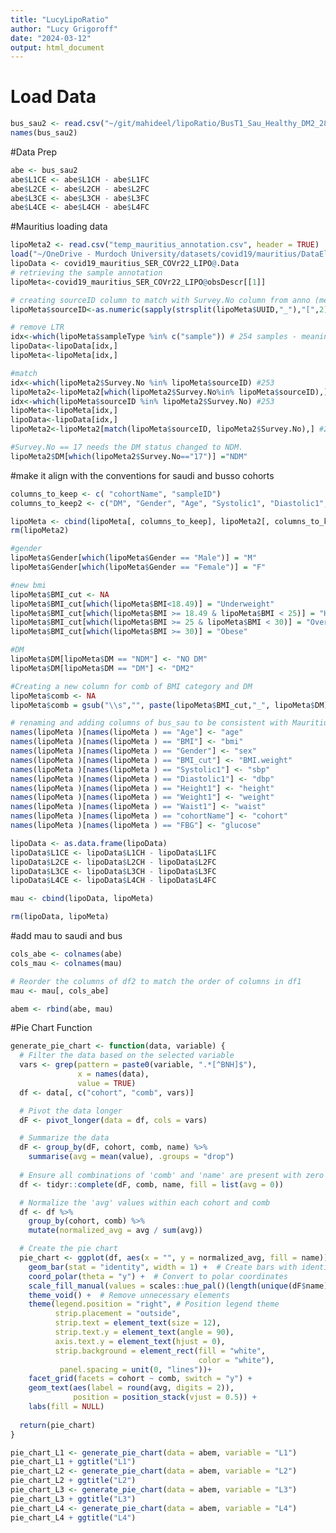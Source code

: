 ```yaml
---
title: "LucyLipoRatio"
author: "Lucy Grigoroff"
date: "2024-03-12"
output: html_document
---
```


# Load Data
```r
bus_sau2 <- read.csv("~/git/mahideel/lipoRatio/BusT1_Sau_Healthy_DM2_28112023.csv")
names(bus_sau2)
```
#Data Prep
```r
abe <- bus_sau2
abe$L1CE <- abe$L1CH - abe$L1FC
abe$L2CE <- abe$L2CH - abe$L2FC
abe$L3CE <- abe$L3CH - abe$L3FC
abe$L4CE <- abe$L4CH - abe$L4FC
```

#Mauritius loading data
```r
lipoMeta2 <- read.csv("temp_mauritius_annotation.csv", header = TRUE)
load("~/OneDrive - Murdoch University/datasets/covid19/mauritius/DataElements/covid19_mauritius_SER_COVr22_LIPO.daE")
lipoData <- covid19_mauritius_SER_COVr22_LIPO@.Data
# retrieving the sample annotation
lipoMeta<-covid19_mauritius_SER_COVr22_LIPO@obsDescr[[1]] 

# creating sourceID column to match with Survey.No column from anno (metadata)
lipoMeta$sourceID<-as.numeric(sapply(strsplit(lipoMeta$UUID,"_"),"[",2))

# remove LTR
idx<-which(lipoMeta$sampleType %in% c("sample")) # 254 samples - meaning 18 LTR will be taken out
lipoData<-lipoData[idx,]
lipoMeta<-lipoMeta[idx,]

#match 
idx<-which(lipoMeta2$Survey.No %in% lipoMeta$sourceID) #253
lipoMeta2<-lipoMeta2[which(lipoMeta2$Survey.No%in% lipoMeta$sourceID),]
idx<-which(lipoMeta$sourceID %in% lipoMeta2$Survey.No) #253
lipoMeta<-lipoMeta[idx,]
lipoData<-lipoData[idx,]
lipoMeta2<-lipoMeta2[match(lipoMeta$sourceID, lipoMeta2$Survey.No),] #253

#Survey.No == 17 needs the DM status changed to NDM. 
lipoMeta2$DM[which(lipoMeta2$Survey.No=="17")] ="NDM"
```

#make it align with the conventions for saudi and busso cohorts
```r
columns_to_keep <- c( "cohortName", "sampleID")
columns_to_keep2 <- c("DM", "Gender", "Age", "Systolic1", "Diastolic1", "BMI", "Height1","Waist1", "Weight1", "FBG")

lipoMeta <- cbind(lipoMeta[, columns_to_keep], lipoMeta2[, columns_to_keep2])
rm(lipoMeta2)

#gender
lipoMeta$Gender[which(lipoMeta$Gender == "Male")] = "M"
lipoMeta$Gender[which(lipoMeta$Gender == "Female")] = "F"

#new bmi
lipoMeta$BMI_cut <- NA
lipoMeta$BMI_cut[which(lipoMeta$BMI<18.49)] = "Underweight"
lipoMeta$BMI_cut[which(lipoMeta$BMI >= 18.49 & lipoMeta$BMI < 25)] = "Healthy"
lipoMeta$BMI_cut[which(lipoMeta$BMI >= 25 & lipoMeta$BMI < 30)] = "Overweight"
lipoMeta$BMI_cut[which(lipoMeta$BMI >= 30)] = "Obese"

#DM
lipoMeta$DM[lipoMeta$DM == "NDM"] <- "NO DM"
lipoMeta$DM[lipoMeta$DM == "DM"] <- "DM2"

#Creating a new column for comb of BMI category and DM
lipoMeta$comb <- NA
lipoMeta$comb = gsub("\\s","", paste(lipoMeta$BMI_cut,"_", lipoMeta$DM))

# renaming and adding columns of bus_sau to be consistent with Mauritius
names(lipoMeta )[names(lipoMeta ) == "Age"] <- "age"
names(lipoMeta )[names(lipoMeta ) == "BMI"] <- "bmi"
names(lipoMeta )[names(lipoMeta ) == "Gender"] <- "sex"
names(lipoMeta )[names(lipoMeta ) == "BMI_cut"] <- "BMI.weight"
names(lipoMeta )[names(lipoMeta ) == "Systolic1"] <- "sbp"
names(lipoMeta )[names(lipoMeta ) == "Diastolic1"] <- "dbp"
names(lipoMeta )[names(lipoMeta ) == "Height1"] <- "height"
names(lipoMeta )[names(lipoMeta ) == "Weight1"] <- "weight"
names(lipoMeta )[names(lipoMeta ) == "Waist1"] <- "waist"
names(lipoMeta )[names(lipoMeta ) == "cohortName"] <- "cohort"
names(lipoMeta )[names(lipoMeta ) == "FBG"] <- "glucose"

lipoData <- as.data.frame(lipoData)
lipoData$L1CE <- lipoData$L1CH - lipoData$L1FC
lipoData$L2CE <- lipoData$L2CH - lipoData$L2FC
lipoData$L3CE <- lipoData$L3CH - lipoData$L3FC
lipoData$L4CE <- lipoData$L4CH - lipoData$L4FC

mau <- cbind(lipoData, lipoMeta)

rm(lipoData, lipoMeta)
```

#add mau to saudi and bus
```r
cols_abe <- colnames(abe)
cols_mau <- colnames(mau)

# Reorder the columns of df2 to match the order of columns in df1
mau <- mau[, cols_abe]

abem <- rbind(abe, mau)

```

#Pie Chart Function
```r
generate_pie_chart <- function(data, variable) {
  # Filter the data based on the selected variable
  vars <- grep(pattern = paste0(variable, ".*[^BNH]$"),
               x = names(data),
               value = TRUE)
  df <- data[, c("cohort", "comb", vars)]

  # Pivot the data longer
  dF <- pivot_longer(data = df, cols = vars)

  # Summarize the data
  dF <- group_by(dF, cohort, comb, name) %>%
    summarise(avg = mean(value), .groups = "drop")
  
  # Ensure all combinations of 'comb' and 'name' are present with zero values
  df <- tidyr::complete(dF, comb, name, fill = list(avg = 0))

  # Normalize the 'avg' values within each cohort and comb
  df <- df %>%
    group_by(cohort, comb) %>%
    mutate(normalized_avg = avg / sum(avg))

  # Create the pie chart
  pie_chart <- ggplot(df, aes(x = "", y = normalized_avg, fill = name)) +
    geom_bar(stat = "identity", width = 1) +  # Create bars with identity stat and width 1
    coord_polar(theta = "y") +  # Convert to polar coordinates
    scale_fill_manual(values = scales::hue_pal()(length(unique(dF$name)))) +  # Use the same colors as the bar chart
    theme_void() +  # Remove unnecessary elements
    theme(legend.position = "right", # Position legend theme
          strip.placement = "outside",
          strip.text = element_text(size = 12),
          strip.text.y = element_text(angle = 90),
          axis.text.y = element_text(hjust = 0),
          strip.background = element_rect(fill = "white", 
                                          color = "white"),
           panel.spacing = unit(0, "lines"))+
    facet_grid(facets = cohort ~ comb, switch = "y") +
    geom_text(aes(label = round(avg, digits = 2)), 
              position = position_stack(vjust = 0.5)) +
    labs(fill = NULL)
  
  return(pie_chart)
}


```

```r

pie_chart_L1 <- generate_pie_chart(data = abem, variable = "L1")
pie_chart_L1 + ggtitle("L1")
pie_chart_L2 <- generate_pie_chart(data = abem, variable = "L2")
pie_chart_L2 + ggtitle("L2")
pie_chart_L3 <- generate_pie_chart(data = abem, variable = "L3")
pie_chart_L3 + ggtitle("L3")
pie_chart_L4 <- generate_pie_chart(data = abem, variable = "L4")
pie_chart_L4 + ggtitle("L4")
```
